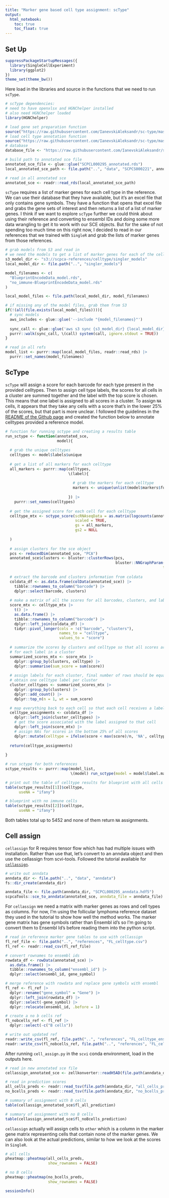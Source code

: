 ```yaml
---
title: "Marker gene based cell type assignment: scType"
output: 
  html_notebook:
    toc: true
    toc_float: true
---
```


## Set Up

```r
suppressPackageStartupMessages({
  library(SingleCellExperiment)
  library(ggplot2)
})
theme_set(theme_bw())
```

Here load in the libraries and source in the functions that we need to run `scType`.

```r
# scType dependencies:
# need to have openxlsx and HGNChelper installed
# also need HGNChelper loaded
library(HGNChelper)

# load gene set preparation function
source("https://raw.githubusercontent.com/IanevskiAleksandr/sc-type/master/R/gene_sets_prepare.R")
# load cell type annotation function
source("https://raw.githubusercontent.com/IanevskiAleksandr/sc-type/master/R/sctype_score_.R")
# database 
database_file <- "https://raw.githubusercontent.com/IanevskiAleksandr/sc-type/master/ScTypeDB_full.xlsx"
```

```r
# build path to annotated sce file 
annotated_sce_file <- glue::glue("SCPCL000295_annotated.rds")
local_annotated_sce_path <- file.path("..", "data", "SCPCS000221", annotated_sce_file) 

# read in all annotated sce 
annotated_sce <- readr::read_rds(local_annotated_sce_path)
```

`scType` requires a list of marker genes for each cell type in the reference. 
We can use their database that they have available, but it's an excel file that only contains gene symbols. 
They have a function that opens that excel file and grabs the gene sets of interest and then returns a list of a list of marker genes. 
I think if we want to explore `scType` further we could think about using their reference and converting to ensembl IDs and doing some more data wrangling to get it to work with our SCE objects. 
But for the sake of not spending too much time on this right now, I decided to read in our references that we trained with `SingleR` and grab the lists of marker genes from those references. 

```r
# grab models from S3 and read in
# we need the models to get a list of marker genes for each of the cell types
s3_model_dir <- "s3://scpca-references/celltype/singler_models"
local_model_dir <- file.path("..", "singler_models")

model_filenames <- c(
  "BlueprintEncodeData_model.rds",
  "no_immune-BlueprintEncodeData_model.rds"
)

local_model_files <- file.path(local_model_dir, model_filenames)

# if missing any of the model files, grab them from S3
if(!(all(file.exists(local_model_files)))){
  # sync models 
  aws_includes <- glue::glue('--include "{model_filenames}"')
  
  sync_call <- glue::glue('aws s3 sync {s3_model_dir} {local_model_dir}  --exclude "*" {aws_includes}')
  purrr::walk(sync_call, \(call) system(call, ignore.stdout = TRUE))
}

# read in all refs 
model_list <- purrr::map(local_model_files, readr::read_rds) |>
  purrr::set_names(model_filenames)
```

## ScType

`scType` will assign a score for each barcode for each type present in the provided celltypes. 
Then to assign cell type labels, the scores for all cells in a cluster are summed together and the label with the top score is chosen. 
This means that one label is assigned to all scores in a cluster. 
To assign `NA` cells, it appears that they take any cells with a score that's in the lower 25% of the scores, but that part is more unclear. 
I followed the guidelines in the [README of the Github page](https://github.com/IanevskiAleksandr/sc-type) and created the function below to annotate celltypes provided a reference model.

```r
# function for running sctype and creating a results table
run_sctype <- function(annotated_sce,
                       model){
  
  # grab the unique celltypes
  celltypes <- model$labels$unique
  
  # get a list of all markers for each celltype
  all_markers <- purrr::map(celltypes, 
                            \(label){
                              
                              # grab the markers for each celltype
                              markers <- unique(unlist(model$markers$full[[label]]))
                              
                            }) |>
    purrr::set_names(celltypes)
  
  # get the assigned score for each cell for each celltype
  celltype_mtx <- sctype_score(scRNAseqData = as.matrix(logcounts(annotated_sce)),
                               scaled = TRUE,
                               gs = all_markers,
                               gs2 = NULL
                               
  )
  
  # assign clusters for the sce object 
  pcs <- reducedDim(annotated_sce, "PCA")
  annotated_sce$clusters <- bluster::clusterRows(pcs,
                                                 bluster::NNGraphParam(cluster.fun = "louvain",
                                                                      type = "jaccard"))
  
  # extract the barcode and clusters information from coldata 
  coldata_df <- as.data.frame(colData(annotated_sce)) |>
    tibble::rownames_to_column("barcode") |>
    dplyr::select(barcode, clusters)
  
  # make a matrix of all the scores for all barcodes, clusters, and label combinations
  score_mtx <- celltype_mtx |>
    t() |>
    as.data.frame() |>
    tibble::rownames_to_column("barcode") |>
    dplyr::left_join(coldata_df) |>
    tidyr::pivot_longer(cols = !c("barcode", "clusters"),
                        names_to = "celltype",
                        values_to = "score")
  
  # summarize the scores by clusters and celltype so that all scores are summed across all barcodes
  # for each label in a cluster
  summarized_scores_mtx <- score_mtx |>
    dplyr::group_by(clusters, celltype) |>
    dplyr::summarise(sum_score = sum(score))
  
  # assign labels for each cluster, final number of rows should be equal to the number of clusters
  # obtain one celltype label per cluster
  cluster_celltypes <- summarized_scores_mtx |>
    dplyr::group_by(clusters) |>
    dplyr::add_count() |>
    dplyr::top_n(n = 1, wt = sum_score)

  # map everything back to each cell so that each cell receives a label
  celltype_assignments <- coldata_df |>
    dplyr::left_join(cluster_celltypes) |>
    # get the score associated with the label assigned to that cell
    dplyr::left_join(score_mtx) |>
    # assign NAs for scores in the bottom 25% of all scores
    dplyr::mutate(celltype = ifelse(score < max(score)/n, 'NA', celltype))
  
  return(celltype_assignments)
  
}
```


```r
# run sctype for both references 
sctype_results <- purrr::map(model_list, 
                             \(model) run_sctype(model = model$label.main, annotated_sce = annotated_sce))
```


```r
# print out the table of celltype results for blueprint with all cells
table(sctype_results[[1]]$celltype,
      useNA = "ifany")
```

```r
# blueprint with no immune cells
table(sctype_results[[2]]$celltype,
      useNA = "ifany")
```

Both tables total up to 5452 and none of them return `NA` assignments. 

## Cell assign 

`cellassign` for R requires tensor flow which has had multiple issues with installation. 
Rather than use that, let's convert to an anndata object and then use the cellassign from scvi-tools.
Followed the tutorial available for [`cellassign`](https://docs.scvi-tools.org/en/stable/tutorials/notebooks/cellassign_tutorial.html).

```r
# write out anndata 
anndata_dir <- file.path("..", "data", "anndata")
fs::dir_create(anndata_dir)

anndata_file <- file.path(anndata_dir, "SCPCL000295_anndata.hdf5")
scpcaTools::sce_to_anndata(annotated_sce, anndata_file = anndata_file)
```

For `cellassign` we need a matrix with marker genes as rows and cell types as columns.
For now, I'm using the follicular lymphoma reference dataset they used in the tutorial to show how well the method works. 
The marker gene matrix has gene symbols rather than Ensembl id's so I'm going to convert them to Ensembl Id's before reading them into the python script. 

```r
# read in reference marker gene tables to use with cellassign 
fl_ref_file <- file.path("..", "references", "FL_celltype.csv")
fl_ref <- readr::read_csv(fl_ref_file)

# convert rownames to ensembl ids
rowdata_df <- rowData(annotated_sce) |>
  as.data.frame() |>
  tibble::rownames_to_column("ensembl_id") |>
  dplyr::select(ensembl_id, gene_symbol)

# merge reference with rowdata and replace gene symbols with ensembl
fl_ref <- fl_ref |>
  dplyr::rename("gene_symbol" = "Gene") |>
  dplyr::left_join(rowdata_df) |>
  dplyr::select(-gene_symbol) |>
  dplyr::relocate(ensembl_id, .before = 1)

# create a no b cells ref 
fl_nobcells_ref <- fl_ref |>
  dplyr::select(-c("B cells"))

# write out updated ref
readr::write_csv(fl_ref, file.path("..", "references", "FL_celltype_ensembl.csv"))
readr::write_csv(fl_nobcells_ref, file.path("..", "references", "FL_celltype_ensembl-noBcells.csv"))
```

After running `cell_assign.py` in the `scvi` conda environment, load in the outputs here.

```r
# read in new annotated sce file 
cellassign_annotated_sce <- zellkonverter::readH5AD(file.path(anndata_dir, "SCPCL000295_cellassign.hdf5"))
```

```r
# read in prediction scores 
all_cells_preds <- readr::read_tsv(file.path(anndata_dir, "all_cells_predictions.tsv"))
no_bcells_preds <- readr::read_tsv(file.path(anndata_dir, "no_bcells_predictions.tsv"))
```
```r
# summary of assignment with B cells
table(cellassign_annotated_sce$fl_all_prediction)
```


```r
# summary of assignment with no B cells 
table(cellassign_annotated_sce$fl_noBcells_prediction)
```

`cellassign` actually will assign cells to `other` which is a column in the marker gene matrix representing cells that contain none of the marker genes. 
We can also look at the actual predictions, similar to how we look at the scores in `SingleR`. 

```r
# all cells
pheatmap::pheatmap(all_cells_preds,
                   show_rownames = FALSE)
```


```r
# no B cells
pheatmap::pheatmap(no_bcells_preds,
                   show_rownames = FALSE)
```

```r
sessionInfo()
```

